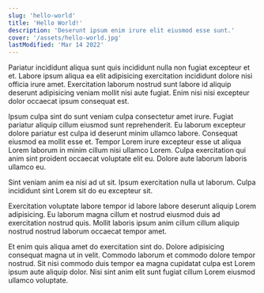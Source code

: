 ```yaml
---
slug: 'hello-world'
title: 'Hello World!'
description: 'Deserunt ipsum enim irure elit eiusmod esse sunt.'
cover: '/assets/hello-world.jpg'
lastModified: 'Mar 14 2022'
---
```


Pariatur incididunt aliqua sunt quis incididunt nulla non fugiat excepteur et et. Labore ipsum aliqua ea elit adipisicing exercitation incididunt dolore nisi officia irure amet. Exercitation laborum nostrud sunt labore id aliquip deserunt adipisicing veniam mollit nisi aute fugiat. Enim nisi nisi excepteur dolor occaecat ipsum consequat est.

Ipsum culpa sint do sunt veniam culpa consectetur amet irure. Fugiat pariatur aliquip cillum eiusmod sunt reprehenderit. Eu laborum excepteur dolore pariatur est culpa id deserunt minim ullamco labore. Consequat eiusmod ea mollit esse et. Tempor Lorem irure excepteur esse ut aliqua Lorem laborum in minim cillum nisi ullamco Lorem. Culpa exercitation qui anim sint proident occaecat voluptate elit eu. Dolore aute laborum laboris ullamco eu.

Sint veniam anim ea nisi ad ut sit. Ipsum exercitation nulla ut laborum. Culpa incididunt sint Lorem sit do eu excepteur sit.

Exercitation voluptate labore tempor id labore labore deserunt aliquip Lorem adipisicing. Eu laborum magna cillum et nostrud eiusmod duis ad exercitation nostrud quis. Mollit laboris ipsum anim cillum cillum aliquip nostrud nostrud laborum occaecat tempor amet.

Et enim quis aliqua amet do exercitation sint do. Dolore adipisicing consequat magna ut in velit. Commodo laborum et commodo dolore tempor nostrud. Sit nisi commodo duis tempor ea magna cupidatat culpa est Lorem ipsum aute aliquip dolor. Nisi sint anim elit sunt fugiat cillum Lorem eiusmod ullamco voluptate.